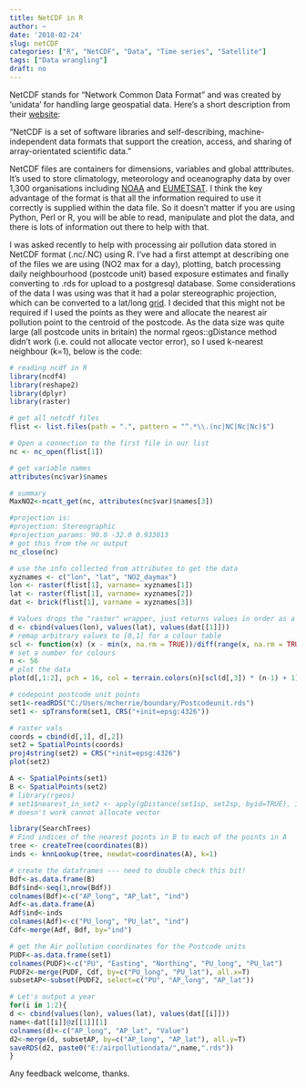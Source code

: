 ```yaml
---
title: NetCDF in R
author: ~
date: '2018-02-24'
slug: netCDF 
categories: ["R", "NetCDF", "Data", "Time series", "Satellite"]
tags: ["Data wrangling"]
draft: no
---
```


NetCDF stands for "Network Common Data Format" and was created by 'unidata' for handling large geospatial data. Here's a short description from their [website](https://www.unidata.ucar.edu/netcdf/):

"NetCDF is a set of software libraries and self-describing, machine-independent data formats that support the creation, access, and sharing of array-orientated scientific data."

NetCDF files are containers for dimensions, variables and global atttributes. It's used to store climatology, meteorology and oceanography data by over 1,300 organisations including [NOAA](https://www.esrl.noaa.gov/psd/data/gridded/data.gistemp.html) and [EUMETSAT](https://www.eumetsat.int/website/home/index.html). I think the key advantage of the format is that all the information required to use it correctly is supplied within the data file. So it doesn't matter if you are using Python, Perl or R, you will be able to read, manipulate and plot the data, and there is lots of information out there to help with that. 

I was asked recently to help with processing air pollution data stored in NetCDF format (.nc/.NC) using R. I've had a first attempt at describing one of the files we are using (NO2 max for a day), plotting, batch processing daily neighbourhood (postcode unit) based exposure estimates and finally converting to .rds for upload to a postgresql database. Some considerations of the data I was using was that it had a polar stereographic projection, which can be converted to a lat/long [grid](https://stackoverflow.com/questions/23837918/convert-polar-stereographic-projection-into-lat-long-grid-in-r). I decided that this might not be required if I used the points as they were and allocate the nearest air pollution point to the centroid of the postcode. As the data size was quite large (all postcode units in britain) the normal rgeos::gDistance method didn't work (i.e. could not allocate vector error), so I used k-nearest neighbour (k=1), below is the code: 

```r
# reading ncdf in R
library(ncdf4)
library(reshape2)
library(dplyr)
library(raster)

# get all netcdf files
flist <- list.files(path = ".", pattern = "^.*\\.(nc|NC|Nc|Nc)$")

# Open a connection to the first file in our list
nc <- nc_open(flist[1])

# get variable names
attributes(nc$var)$names

# summary
MaxNO2<-ncatt_get(nc, attributes(nc$var)$names[3])

#projection is:
#projection: Stereographic
#projection_params: 90.0 -32.0 0.933013
# got this from the nc output
nc_close(nc)

# use the info collected from attributes to get the data
xyznames <- c("lon", "lat", "NO2_daymax")
lon <- raster(flist[1], varname= xyznames[1])
lat <- raster(flist[1], varname= xyznames[2])
dat <- brick(flist[1], varname = xyznames[3])

# Values drops the "raster" wrapper, just returns values in order as a vector
d <- cbind(values(lon), values(lat), values(dat[[1]]))
# remap arbitrary values to [0,1] for a colour table
scl <- function(x) (x - min(x, na.rm = TRUE))/diff(range(x, na.rm = TRUE))
# set a number for colours
n <- 56
# plot the data
plot(d[,1:2], pch = 16, col = terrain.colors(n)[scl(d[,3]) * (n-1) + 1])

# codepoint postcode unit points
set1<-readRDS("C:/Users/mcherrie/boundary/Postcodeunit.rds")
set1 <- spTransform(set1, CRS("+init=epsg:4326"))

# raster vals
coords = cbind(d[,1], d[,2])
set2 = SpatialPoints(coords)
proj4string(set2) = CRS("+init=epsg:4326")
plot(set2)

A <- SpatialPoints(set1)
B <- SpatialPoints(set2)
# library(rgeos)
# set1$nearest_in_set2 <- apply(gDistance(set1sp, set2sp, byid=TRUE), 1, which.min)
# doesn't work cannot allocate vector

library(SearchTrees)
# Find indices of the nearest points in B to each of the points in A
tree <- createTree(coordinates(B))
inds <- knnLookup(tree, newdat=coordinates(A), k=1)

# create the dataframes --- need to double check this bit!
Bdf<-as.data.frame(B)
Bdf$ind<-seq(1,nrow(Bdf))
colnames(Bdf)<-c("AP_long", "AP_lat", "ind")
Adf<-as.data.frame(A)
Adf$ind<-inds
colnames(Adf)<-c("PU_long", "PU_lat", "ind")
Cdf<-merge(Adf, Bdf, by="ind")

# get the Air pollution coordinates for the Postcode units
PUDF<-as.data.frame(set1)
colnames(PUDF)<-c("PU", "Easting", "Northing", "PU_long", "PU_lat")
PUDF2<-merge(PUDF, Cdf, by=c("PU_long", "PU_lat"), all.x=T)
subsetAP<-subset(PUDF2, select=c("PU", "AP_long", "AP_lat"))

# Let's output a year
for(i in 1:2){
d <- cbind(values(lon), values(lat), values(dat[[i]]))
name<-dat[[i]]@z[[1]][1]
colnames(d)<-c("AP_long", "AP_lat", "Value")
d2<-merge(d, subsetAP, by=c("AP_long", "AP_lat"), all.y=T)
saveRDS(d2, paste0("E:/airpollutiondata/",name,".rds"))
}
```

Any feedback welcome, thanks. 




